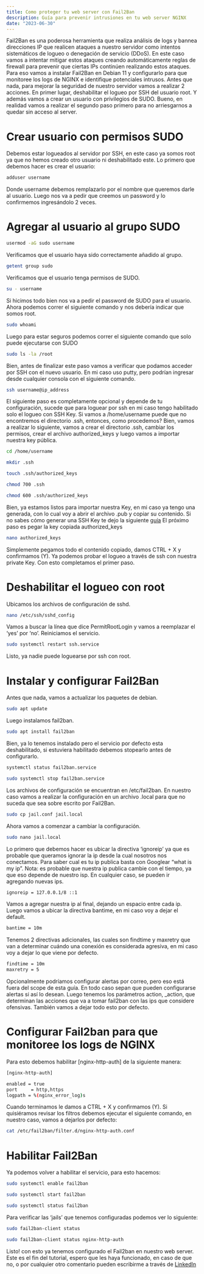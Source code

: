 ```yaml
---
title: Como proteger tu web server con Fail2Ban
description: Guía para prevenir intrusiones en tu web server NGINX
date: "2023-06-30"
---
```


Fail2Ban es una poderosa herramienta que realiza análisis de logs y bannea direcciones IP que realicen ataques a nuestro servidor como intentos sistemáticos de logueo o denegación de servicio (DDoS).
En este caso vamos a intentar mitigar estos ataques creando automáticamente reglas de firewall para prevenir que ciertas IPs continúen realizando estos ataques. Para eso vamos a instalar Fail2Ban en Debian 11 y configurarlo para que monitoree los logs de NGINX e identifique potenciales intrusos.
Antes que nada, para mejorar la seguridad de nuestro servidor vamos a realizar 2 acciones. En primer lugar, deshabilitar el logueo por SSH del usuario root. Y además vamos a crear un usuario con privilegios de SUDO. 
Bueno, en realidad vamos a realizar el segundo paso primero para no arriesgarnos a quedar sin acceso al server.
# Crear usuario con permisos SUDO
Debemos estar logueados al servidor por SSH, en este caso ya somos root ya que no hemos creado otro usuario ni deshabilitado este.
Lo primero que debemos hacer es crear el usuario:
```bash
adduser username
```
Donde username debemos remplazarlo por el nombre que queremos darle al usuario.
Luego nos va a pedir que creemos un password y lo confirmemos ingresándolo 2 veces.
# Agregar al usuario al grupo SUDO
```bash
usermod -aG sudo username
```
Verificamos que el usuario haya sido correctamente añadido al grupo.
```bash
getent group sudo
```
Verificamos que el usuario tenga permisos de SUDO.
```bash
su - username
```
Si hicimos todo bien nos va a pedir el password de SUDO para el usuario.
Ahora podemos correr el siguiente comando y nos debería indicar que somos root.
```bash
sudo whoami
```
Luego para estar seguros podemos correr el siguiente comando que solo puede ejecutarse con SUDO
```bash
sudo ls -la /root
```
Bien, antes de finalizar este paso vamos a verificar que podamos acceder por SSH con el nuevo usuario. En mi caso uso putty, pero podrían ingresar desde cualquier consola con el siguiente comando.
```bash
ssh username@ip_address
```
El siguiente paso es completamente opcional y depende de tu configuración, sucede que para loguear por ssh en mi caso tengo habilitado solo el logueo con SSH Key. 
Si vamos a /home/username puede que no encontremos el directorio .ssh, entonces, como procedemos?
Bien, vamos a realizar lo siguiente, vamos a crear el directorio .ssh, cambiar los permisos, crear el archivo authorized_keys y luego vamos a importar nuestra key pública.
```bash
cd /home/username
```
```bash
mkdir .ssh
```
```bash
touch .ssh/authorized_keys
```
```bash
chmod 700 .ssh
```
```bash
chmod 600 .ssh/authorized_keys
```

Bien, ya estamos listos para importar nuestra Key, en mi caso ya tengo una generada, con lo cual voy a abrir el archivo .pub y copiar su contenido. Si no sabes cómo generar una SSH Key te dejo la siguiente [guía]( https://desarrolloweb.com/articulos/crear-llaves-ssh.html)
El próximo paso es pegar la key copiada authorized_keys
```bash
nano authorized_keys
```
Simplemente pegamos todo el contenido copiado, damos CTRL + X y confirmamos (Y).
Ya podemos probar el logueo a través de ssh con nuestra private Key. Con esto completamos el primer paso.

# Deshabilitar el logueo con root
Ubicamos los archivos de configuración de sshd.
```bash
nano /etc/ssh/sshd_config
```
Vamos a buscar la línea que dice PermitRootLogin y vamos a reemplazar el ‘yes’ por ‘no’. Reiniciamos el servicio.
```bash
sudo systemctl restart ssh.service
```
Listo, ya nadie puede loguearse por ssh con root.

# Instalar y configurar Fail2Ban
Antes que nada, vamos a actualizar los paquetes de debian.
```bash
sudo apt update
```
Luego instalamos fail2ban.
```bash
sudo apt install fail2ban
```
Bien, ya lo tenemos instalado pero el servicio por defecto esta deshabilitado, si estuviera habilitado debemos stopearlo antes de configurarlo.
```bash
systemctl status fail2ban.service
```
```bash
sudo systemctl stop fail2ban.service
```
Los archivos de configuración se encuentran en /etc/fail2ban. En nuestro caso vamos a realizar la configuración en un archivo .local para que no suceda que sea sobre escrito por Fail2Ban.
```bash
sudo cp jail.conf jail.local
```
Ahora vamos a comenzar a cambiar la configuración.
```bash
sudo nano jail.local
```
Lo primero que debemos hacer es ubicar la directiva ‘ignoreip’ ya que es probable que queramos ignorar la ip desde la cual nosotros nos conectamos. Para saber cual es tu ip publica basta con Googlear “what is my ip”. Nota: es probable que nuestra ip publica cambie con el tiempo, ya que eso depende de nuestro isp. En cualquier caso, se pueden ir agregando nuevas ips.
```bash
ignoreip = 127.0.0.1/8 ::1
```
Vamos a agregar nuestra ip al final, dejando un espacio entre cada ip.
Luego vamos a ubicar la directiva bantime, en mi caso voy a dejar el default.
```bash
bantime = 10m
```
Tenemos 2 directivas adicionales, las cuales son findtime y maxretry que van a determinar cuándo una conexión es considerada agresiva, en mi caso voy a dejar lo que viene por defecto.
```bash
findtime = 10m
maxretry = 5
```
Opcionalmente podríamos configurar alertas por correo, pero eso está fuera del scope de esta guía. En todo caso sepan que pueden configurarse alertas si así lo desean.
Luego tenemos los parámetros action, _action, que determinan las acciones que va a tomar fail2ban con las ips que considere ofensivas. También vamos a dejar todo esto por defecto.

# Configurar Fail2ban para que monitoree los logs de NGINX
Para esto debemos habilitar [nginx-http-auth] de la siguiente manera:
```bash
[nginx-http-auth]

enabled = true
port     = http,https
logpath = %(nginx_error_log)s
```
Cuando terminamos le damos a CTRL + X y confirmamos (Y).
Si quisiéramos revisar los filtros debemos ejecutar el siguiente comando, en nuestro caso, vamos a dejarlos por defecto:
```bash
cat /etc/fail2ban/filter.d/nginx-http-auth.conf
```

# Habilitar Fail2Ban
Ya podemos volver a habilitar el servicio, para esto hacemos:
```bash
sudo systemctl enable fail2ban
```
```bash
sudo systemctl start fail2ban
```
```bash
sudo systemctl status fail2ban
```
Para verificar las ‘jails’ que tenemos configuradas podemos ver lo siguiente:
```bash
sudo fail2ban-client status
```
```bash
sudo fail2ban-client status nginx-http-auth
```
Listo! con esto ya tenemos configurado el Fail2ban en nuestro web server.
Este es el fin del tutorial, espero que les haya funcionado, en caso de que no, o por cualquier otro comentario pueden escribirme a través de [LinkedIn](https://www.linkedin.com/in/juansimoncastro/)